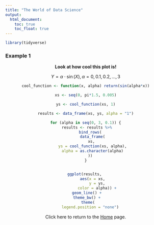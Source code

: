 ```yaml
---
title: "The World of Data Science"
output: 
  html_document:
    toc: true
    toc_float: true
---
```




```r
library(tidyverse)
```

### Example 1

<center> __Look at how cool this plot is!__ <center>

$$Y = \alpha \cdot \sin(X), \alpha = 0,0.1,0.2,...,3$$

```r

cool_function <- function(x, alpha) return(sin(alpha*x))

xs <- seq(0, pi*1.5, 0.005)

ys <- cool_function(xs, 1)

results <- data_frame(xs, ys, alpha = "1")

for (alpha in seq(0, 3, 0.1)) {
  results <- results %>% 
    bind_rows(
      data_frame(
      xs, 
      ys = cool_function(xs, alpha),
      alpha = as.character(alpha)
    ))
}


ggplot(results, 
       aes(x = xs, 
           y = ys, 
           color = alpha)) + 
  geom_line() + 
  theme_bw() + 
  theme(
    legend.position = "none")
```




Click here to return to the [Home](index.html) page.